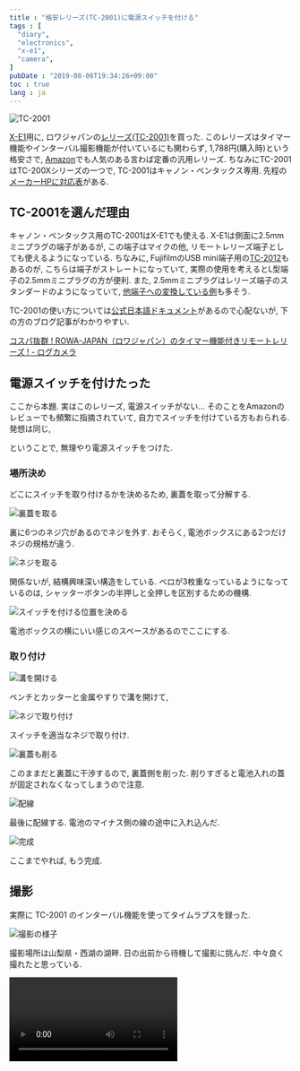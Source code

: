 ```yaml
---
title : "格安レリーズ(TC-2001)に電源スイッチを付ける"
tags : [
  "diary",
  "electronics",
  "x-e1",
  "camera",
]
pubDate : "2019-08-06T19:34:26+09:00"
toc : true
lang : ja
---
```



![TC-2001](./_1.jpg)

[X-E1](/blog/camera/x-e1)用に,
ロワジャパンの[レリーズ(TC-2001)](https://www.rowa.co.jp/cabinet/form.cgi?no=6648)を買った.
このレリーズはタイマー機能やインターバル撮影機能が付いているにも関わらず,
1,788円(購入時)という格安さで, [Amazon](https://www.amazon.co.jp/dp/B006KZWH14?ref_=pe_2107282_304302272_302_E_DDE_dt_1)でも人気のある言わば定番の汎用レリーズ.
ちなみにTC-2001はTC-200Xシリーズの一つで, TC-2001はキャノン・ペンタックス専用.
先程の[メーカーHPに対応表](https://www.rowa.co.jp/cabinet/form.cgi?no=6648)がある.

## TC-2001を選んだ理由

キャノン・ペンタックス用のTC-2001はX-E1でも使える.
X-E1は側面に2.5mmミニプラグの端子があるが,
この端子はマイクの他, リモートレリーズ端子としても使えるようになっている.
ちなみに, FujifilmのUSB mini端子用の[TC-2012](https://www.rowa.co.jp/cabinet/form.cgi?no=9075)もあるのが,
こちらは端子がストレートになっていて,
実際の使用を考えるとL型端子の2.5mmミニプラグの方が便利.
また, 2.5mmミニプラグはレリーズ端子のスタンダードのようになっていて,
[他端子への変換している例](https://ehbtj.com/photography/general-cable-release-with-pentax-k70/)も多そう.

TC-2001の使い方については[公式日本語ドキュメント](http://www.rowa.co.jp/data/img/TC-200.pdf)があるので心配ないが,
下の方のブログ記事がわかりやすい.

[コスパ抜群 ! ROWA-JAPAN（ロワジャパン）のタイマー機能付きリモートレリーズ !  - ログカメラ](https://logcamera.com/rowa/)

## 電源スイッチを付けたった

ここから本題. 実はこのレリーズ, 電源スイッチがない...
そのことをAmazonのレビューでも頻繁に指摘されていて,
自力でスイッチを付けている方もおられる. 発想は同じ,

ということで, 無理やり電源スイッチをつけた.

### 場所決め

どこにスイッチを取り付けるかを決めるため, 裏蓋を取って分解する.

![裏蓋を取る](./_2.jpg)

裏に6つのネジ穴があるのでネジを外す. おそらく, 電池ボックスにある2つだけネジの規格が違う.

![ネジを取る](./_3.jpg)

関係ないが, 結構興味深い構造をしている. ベロが3枚重なっているようになっているのは, シャッターボタンの半押しと全押しを区別するための機構.

![スイッチを付ける位置を決める](./_4.jpg)

電池ボックスの横にいい感じのスペースがあるのでここにする.

### 取り付け

![溝を開ける](./_5.jpg)

ペンチとカッターと金属やすりで溝を開けて,

![ネジで取り付け](./_6.jpg)

スイッチを適当なネジで取り付け.

![裏蓋も削る](./_7.jpg)

このままだと裏蓋に干渉するので, 裏蓋側を削った. 削りすぎると電池入れの蓋が固定されなくなってしまうので注意.

![配線](./_8.jpg)

最後に配線する. 電池のマイナス側の線の途中に入れ込んだ.

![完成](./_9.jpg)

ここまでやれば, もう完成.


## 撮影

実際に TC-2001 のインターバル機能を使ってタイムラプスを録った.

![撮影の様子](./_10.jpg)

撮影場所は山梨県・西湖の湖畔.
日の出前から待機して撮影に挑んだ.
中々良く撮れたと思っている.

<Video src={video1} loop />
